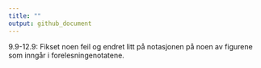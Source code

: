```yaml
---
title: ""
output: github_document
---
```


9.9-12.9: Fikset noen feil og endret litt på notasjonen på noen av figurene som inngår i forelesningenotatene.
